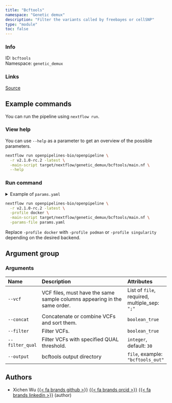 ```yaml
---
title: "Bcftools"
namespace: "Genetic demux"
description: "Filter the variants called by freebayes or cellSNP"
type: "module"
toc: false
---
```


::: {.column-margin}

### Info

ID: `bcftools`  
Namespace: `genetic_demux`

### Links
[Source](https://github.com/openpipelines-bio/openpipeline/blob/v2.1.0-rc.2/src/genetic_demux/bcftools/config.vsh.yaml){.btn-action .btn-sm .btn-info .btn role="button"}

:::



## Example commands

You can run the pipeline using `nextflow run`.

### View help

You can use `--help` as a parameter to get an overview of the possible parameters.

```bash
nextflow run openpipelines-bio/openpipeline \
  -r v2.1.0-rc.2 -latest \
  -main-script target/nextflow/genetic_demux/bcftools/main.nf \
  --help
```

### Run command

<details>
<summary>Example of `params.yaml`</summary>
```yaml
# Arguments
vcf: # please fill in - example: ["path/to/file"]
concat: false
filter: false
filter_qual: 30
# output: "$id.$key.output"

# Nextflow input-output arguments
publish_dir: # please fill in - example: "output/"
# param_list: "my_params.yaml"
```
</details>

```bash
nextflow run openpipelines-bio/openpipeline \
  -r v2.1.0-rc.2 -latest \
  -profile docker \
  -main-script target/nextflow/genetic_demux/bcftools/main.nf \
  -params-file params.yaml
```

:::{.callout-note}
Replace `-profile docker` with `-profile podman` or `-profile singularity` depending on the desired backend.
:::

## Argument group

### Arguments

|Name            |Description                                                               |Attributes                                    |
|:----------|:--------------------------------------------------|:--------------------|
|`--vcf`         |VCF files, must have the same sample columns appearing in the same order. |List of `file`, required, multiple_sep: `";"` |
|`--concat`      |Concatenate or combine VCFs and sort them.                                |`boolean_true`                                |
|`--filter`      |Filter VCFs.                                                              |`boolean_true`                                |
|`--filter_qual` |Filter VCFs with specified QUAL threshold.                                |`integer`, default: `30`                      |
|`--output`      |bcftools output directory                                                 |`file`, example: `"bcftools_out"`             |

## Authors


  * Xichen Wu [{{< fa brands github >}}](https://github.com/wxicu) [{{< fa brands orcid >}}](https://orcid.org/0009-0008-2168-4508) [{{< fa brands linkedin >}}](https://linkedin.com/in/xichen-wu) (author)

